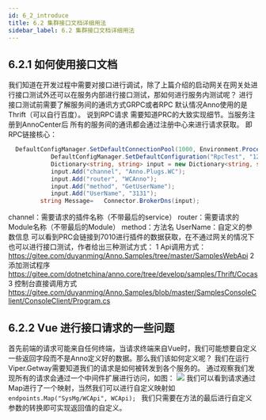```yaml
---
id: 6_2_introduce
title: 6.2 集群接口文档详细用法
sidebar_label: 6.2 集群接口文档详细用法
---
```


## 6.2.1 如何使用接口文档
我们知道在开发过程中需要对接口进行调试，除了上篇介绍的启动网关在网关处进行接口测试外还可以在服务内部进行接口测试，那如何进行服务内测试呢？
进行接口测试前需要了解服务间的通讯方式GRPC或者RPC 默认情况Anno使用的是Thrift（可以自行百度）。
说到RPC请求 需要知道PRC的大致实现细节。当服务注册到AnnoCenter后 所有的服务间的通讯都会通过注册中心来进行请求获取。
即RPC链接核心：
```csharp
  DefaultConfigManager.SetDefaultConnectionPool(1000, Environment.ProcessorCount * 2, 100);
            DefaultConfigManager.SetDefaultConfiguration("RpcTest", "127.0.0.1", 7010);
            Dictionary<string, string> input = new Dictionary<string, string>();
            input.Add("channel", "Anno.Plugs.WC");
            input.Add("router", "WCAnno");
            input.Add("method", "GetUserName");
            input.Add("UserName", "3131");
         string Message=   Connector.BrokerDns(input);
```
channel：需要请求的插件名称（不带最后的service）
router：需要请求的Module名称（不带最后的Module）
method：方法名
UserName：自定义的参数信息
可以看到PRC会链接到7010进行插件的数据获取，在不通过网关的情况下也可以进行接口测试，作者给出三种测试方式：
1 Api调用方式：
https://gitee.com/duyanming/Anno.Samples/tree/master/SamplesWebApi
2 添加测试程序
https://gitee.com/dotnetchina/anno.core/tree/develop/samples/Thrift/Cocas
3 控制台直接调用方式
https://gitee.com/duyanming/Anno.Samples/blob/master/SamplesConsoleClient/ConsoleClient/Program.cs

## 6.2.2 Vue 进行接口请求的一些问题
首先前端的请求可能来自任何终端，当请求终端来自Vue时，我们可能想要自定义一些返回字段而不是Anno定义好的数据。那么我们该如何定义呢？
我们在运行Viper.Getway需要知道我们的请求是如何被转发到各个服务的。
通过观察我们发现所有的请求会通过一个中间件扩展进行访问，如图：
![](https://www.showdoc.com.cn/server/api/attachment/visitfile/sign/3f45397c58357343003f1c83324e888e)
我们可以看到请求通过Map进行了一个映射，当然我们可以进行自定义映射如
```endpoints.Map("SysMg/WCApi", WCApi); ```
我们只需要在方法的最后进行自定义参数的转换即可实现返回值的自定义。
